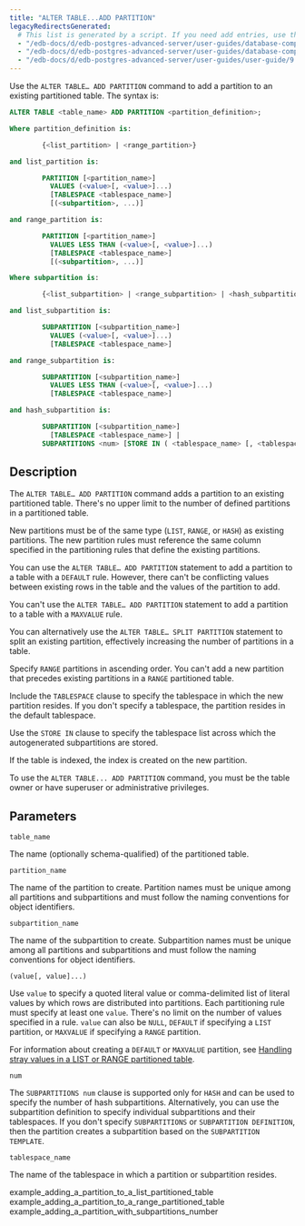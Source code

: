 ```yaml
---
title: "ALTER TABLE...ADD PARTITION"
legacyRedirectsGenerated:
  # This list is generated by a script. If you need add entries, use the `legacyRedirects` key.
  - "/edb-docs/d/edb-postgres-advanced-server/user-guides/database-compatibility-for-oracle-developers-guide/9.6/Database_Compatibility_for_Oracle_Developers_Guide_v9.6.1.105.html"
  - "/edb-docs/d/edb-postgres-advanced-server/user-guides/database-compatibility-for-oracle-developers-guide/9.5/Database_Compatibility_for_Oracle_Developers_Guide.1.330.html"
  - "/edb-docs/d/edb-postgres-advanced-server/user-guides/user-guide/9.5/EDB_Postgres_Enterprise_Guide.1.054.html"
---
```


<div id="alter_table_add_partition" class="registered_link"></div>

Use the `ALTER TABLE… ADD PARTITION` command to add a partition to an existing partitioned table. The syntax is:

```sql
ALTER TABLE <table_name> ADD PARTITION <partition_definition>;

Where partition_definition is:

        {<list_partition> | <range_partition>}

and list_partition is:

        PARTITION [<partition_name>]
          VALUES (<value>[, <value>]...)
          [TABLESPACE <tablespace_name>]
          [(<subpartition>, ...)]

and range_partition is:

        PARTITION [<partition_name>]
          VALUES LESS THAN (<value>[, <value>]...)
          [TABLESPACE <tablespace_name>]
          [(<subpartition>, ...)]

Where subpartition is:

        {<list_subpartition> | <range_subpartition> | <hash_subpartition>}

and list_subpartition is:

        SUBPARTITION [<subpartition_name>]
          VALUES (<value>[, <value>]...)
          [TABLESPACE <tablespace_name>]

and range_subpartition is:

        SUBPARTITION [<subpartition_name>]
          VALUES LESS THAN (<value>[, <value>]...)
          [TABLESPACE <tablespace_name>]

and hash_subpartition is:

        SUBPARTITION [<subpartition_name>]
          [TABLESPACE <tablespace_name>] |
        SUBPARTITIONS <num> [STORE IN ( <tablespace_name> [, <tablespace_name>]... ) ]
```

## Description

The `ALTER TABLE… ADD PARTITION` command adds a partition to an existing partitioned table. There's no upper limit to the number of defined partitions in a partitioned table.

New partitions must be of the same type (`LIST`, `RANGE`, or `HASH`) as existing partitions. The new partition rules must reference the same column specified in the partitioning rules that define the existing partitions.

You can use the `ALTER TABLE… ADD PARTITION` statement to add a partition to a table with a `DEFAULT` rule. However, there can't be conflicting values between existing rows in the table and the values of the partition to add.

You can't use the `ALTER TABLE… ADD PARTITION` statement to add a partition to a table with a `MAXVALUE` rule.

You can alternatively use the `ALTER TABLE… SPLIT PARTITION` statement to split an existing partition, effectively increasing the number of partitions in a table.

Specify `RANGE` partitions in ascending order. You can't add a new partition that precedes existing partitions in a `RANGE` partitioned table.

Include the `TABLESPACE` clause to specify the tablespace in which the new partition resides. If you don't specify a tablespace, the partition resides in the default tablespace.

Use the `STORE IN` clause to specify the tablespace list across which the autogenerated subpartitions are stored.

If the table is indexed, the index is created on the new partition.

To use the `ALTER TABLE... ADD PARTITION` command, you must be the table owner or have superuser or administrative privileges.

## Parameters

`table_name`

 The name (optionally schema-qualified) of the partitioned table.

`partition_name`

 The name of the partition to create. Partition names must be unique among all partitions and subpartitions and must follow the naming conventions for object identifiers.

`subpartition_name`

 The name of the subpartition to create. Subpartition names must be unique among all partitions and subpartitions and must follow the naming conventions for object identifiers.

`(value[, value]...)`

 Use `value` to specify a quoted literal value or comma-delimited list of literal values by which rows are distributed into partitions. Each partitioning rule must specify at least one `value`. There's no limit on the number of values specified in a rule. `value` can also be `NULL`, `DEFAULT` if specifying a `LIST` partition, or `MAXVALUE` if specifying a `RANGE` partition.

 For information about creating a `DEFAULT` or `MAXVALUE` partition, see [Handling stray values in a LIST or RANGE partitioned table](/epas/latest/application_programming/epas_compat_table_partitioning/05_handling_stray_values_in_a_list_or_range_partitioned_table/#handling_stray_values_in_a_list_or_range_partitioned_table).

`num`

 The `SUBPARTITIONS num` clause is supported only for `HASH` and can be used to specify the number of hash subpartitions. Alternatively, you can use the subpartition definition to specify individual subpartitions and their tablespaces. If you don't specify `SUBPARTITIONS` or `SUBPARTITION DEFINITION`, then the partition creates a subpartition based on the `SUBPARTITION TEMPLATE`.

`tablespace_name`

 The name of the tablespace in which a partition or subpartition resides.

<div class="toctree" maxdepth="3">

example_adding_a_partition_to_a_list_partitioned_table example_adding_a_partition_to_a_range_partitioned_table example_adding_a_partition_with_subpartitions_number

</div>
